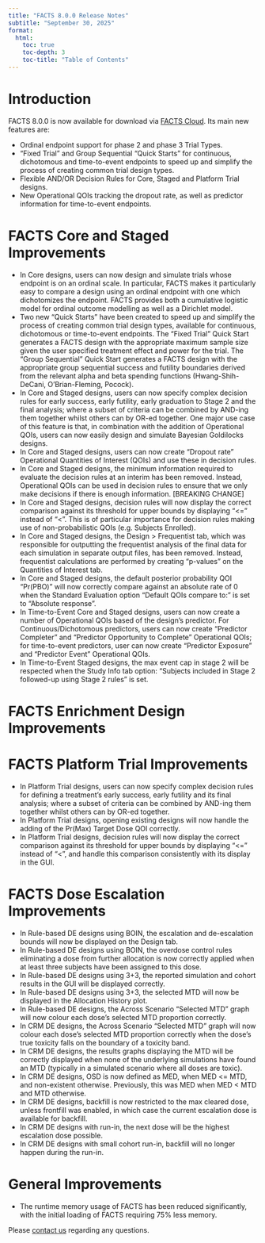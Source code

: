 ```yaml
---
title: "FACTS 8.0.0 Release Notes"
subtitle: "September 30, 2025"
format:
  html:
    toc: true
    toc-depth: 3
    toc-title: "Table of Contents"
---
```


# Introduction

FACTS 8.0.0 is now available for download via [FACTS Cloud](https://factscloud-live.azurewebsites.net/). Its main new features are:

- Ordinal endpoint support for phase 2 and phase 3 Trial Types. 
- "Fixed Trial" and Group Sequential "Quick Starts" for continuous, dichotomous and time-to-event endpoints to speed up and simplify the process of creating common trial design types.
- Flexible AND/OR Decision Rules for Core, Staged and Platform Trial designs.
- New Operational QOIs tracking the dropout rate, as well as predictor information for time-to-event endpoints.

# FACTS Core and Staged Improvements

- In Core designs, users can now design and simulate trials whose endpoint is on an ordinal scale. In particular, FACTS makes it particularly easy to compare a design using an ordinal endpoint with one which dichotomizes the endpoint. FACTS provides both a cumulative logistic model for ordinal outcome modelling as well as a Dirichlet model.
- Two new "Quick Starts" have been created to speed up and simplify the process of creating common trial design types, available for continuous, dichotomous or time-to-event endpoints. The "Fixed Trial" Quick Start generates a FACTS design with the appropriate maximum sample size given the user specified treatment effect and power for the trial. The "Group Sequential" Quick Start generates a FACTS design with the appropriate group sequential success and futility boundaries derived from the relevant alpha and beta spending functions (Hwang-Shih-DeCani, O'Brian-Fleming, Pocock).
- In Core and Staged designs, users can now specify complex decision rules for early success, early futility, early graduation to Stage 2 and the final analysis; where a subset of criteria can be combined by AND-ing them together whilst others can by OR-ed together. One major use case of this feature is that, in combination with the addition of Operational QOIs, users can now easily design and simulate Bayesian Goldilocks designs.
- In Core and Staged designs, users can now create "Dropout rate" Operational Quantities of Interest (QOIs) and use these in decision rules.
- In Core and Staged designs, the minimum information required to evaluate the decision rules at an interim has been removed. Instead, Operational QOIs can be used in decision rules to ensure that we only make decisions if there is enough information. [BREAKING CHANGE]
- In Core and Staged designs, decision rules will now display the correct comparison against its threshold for upper bounds by displaying "<=" instead of "<". This is of particular importance for decision rules making use of non-probabilistic QOIs (e.g. Subjects Enrolled).
- In Core and Staged designs, the Design > Frequentist tab, which was responsible for outputting the frequentist analysis of the final data for each simulation in separate output files, has been removed. Instead, frequentist calculations are performed by creating "p-values" on the Quantities of Interest tab.
- In Core and Staged designs, the default posterior probability QOI "Pr(PBO)" will now correctly compare against an absolute rate of 0 when the Standard Evaluation option "Default QOIs compare to:" is set to "Absolute response".
- In Time-to-Event Core and Staged designs, users can now create a number of Operational QOIs based of the design's predictor. For Continuous/Dichotomous predictors, users can now create "Predictor Completer" and "Predictor Opportunity to Complete" Operational QOIs; for time-to-event predictors, user can now create "Predictor Exposure" and "Predictor Event" Operational QOIs.
- In Time-to-Event Staged designs, the max event cap in stage 2 will be respected when the Study Info tab option: "Subjects included in Stage 2 followed-up using Stage 2 rules" is set. 

# FACTS Enrichment Design Improvements


# FACTS Platform Trial Improvements
 
- In Platform Trial designs, users can now specify complex decision rules for defining a treatment's early success, early futility and its final analysis; where a subset of criteria can be combined by AND-ing them together whilst others can by OR-ed together.
- In Platform Trial designs, opening existing designs will now handle the adding of the Pr(Max) Target Dose QOI correctly.
- In Platform Trial designs, decision rules will now display the correct comparison against its threshold for upper bounds by displaying "<=" instead of "<", and handle this comparison consistently with its display in the GUI. 

# FACTS Dose Escalation Improvements

- In Rule-based DE designs using BOIN, the escalation and de-escalation bounds will now be displayed on the Design tab.
- In Rule-based DE designs using BOIN, the overdose control rules eliminating a dose from further allocation is now correctly applied when at least three subjects have been assigned to this dose.
- In Rule-based DE designs using 3+3, the reported simulation and cohort results in the GUI will be displayed correctly.
- In Rule-based DE designs using 3+3, the selected MTD will now be displayed in the Allocation History plot.
- In Rule-based DE designs, the Across Scenario "Selected MTD" graph will now colour each dose's selected MTD proportion correctly.
- In CRM DE designs, the Across Scenario "Selected MTD" graph will now colour each dose's selected MTD proportion correctly when the dose's true toxicity falls on the boundary of a toxicity band.
- In CRM DE designs, the results graphs displaying the MTD will be correctly displayed when none of the underlying simulations have found an MTD (typically in a simulated scenario where all doses are toxic).
- In CRM DE designs, OSD is now defined as MED, when MED <= MTD, and non-existent otherwise. Previously, this was MED when MED < MTD and MTD otherwise.
- In CRM DE designs, backfill is now restricted to the max cleared dose, unless frontfill was enabled, in which case the current escalation dose is available for backfill.
- In CRM DE designs with run-in, the next dose will be the highest escalation dose possible.
- In CRM DE designs with small cohort run-in, backfill will no longer happen during the run-in.

# General Improvements

- The runtime memory usage of FACTS has been reduced significantly, with the initial loading of FACTS requiring 75% less memory.


Please [contact us](../../../contact/index.qmd) regarding any questions.